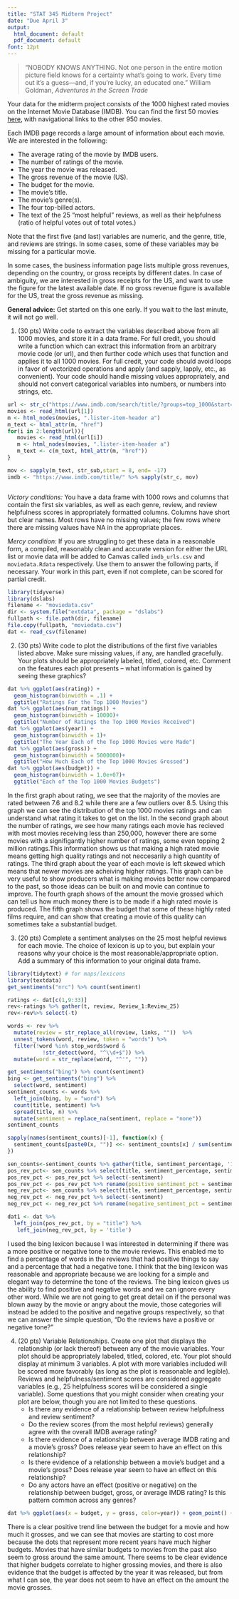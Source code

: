---
title: "STAT 345 Midterm Project"
date: "Due April 3"
output:
  html_document: default
  pdf_document: default
font: 12pt
---

> "NOBODY KNOWS ANYTHING. Not one person in the entire motion picture field knows for a certainty what’s going to work. Every time out it’s a guess—and, if you’re lucky, an educated one." William Goldman, _Adventures in the Screen Trade_

Your data for the midterm project consists of the 1000 highest rated movies on the Internet Movie Database (IMDB). You can find the first 50 movies [here](https://www.imdb.com/search/title/?groups=top_1000&start=1), with navigational links to the other 950 movies.

Each IMDB page records a large amount of information about each movie. We are interested in the following:

   * The average rating of the movie by IMDB users. 
   * The number of ratings of the movie. 
   * The year the movie was released. 
   * The gross revenue of the movie (US).
   * The budget for the movie.
   * The movie's title.
   * The movie’s genre(s). 
   * The four top-billed actors.
   * The text of the 25 "most helpful" reviews, as well as their helpfulness (ratio of helpful votes out of total votes.) 
    
Note that the first five (and last) variables are numeric, and the genre, title, and reviews are strings. In some cases, some of these variables may be missing for a particular movie.

In some cases, the business information page lists multiple gross revenues, depending on the country, or gross receipts by different dates. In case of ambiguity, we are interested in gross receipts for the US, and want to use the figure for the latest available date. If no gross revenue figure is available for the US, treat the gross revenue as missing.

**General advice:** Get started on this one early. If you wait to the last minute, it will not go well.

1. (30 pts) Write code to extract the variables described above from all 1000 movies, and store it in a data frame. For full credit, you should write a function which can extract this information from an arbitrary movie code (or url), and then further code which uses that function and applies it to all 1000 movies. For full credit, your code should avoid loops in favor of vectorized operations and apply (and sapply, lapply, etc., as convenient). Your code should handle missing values appropriately, and should not convert categorical variables into numbers, or numbers into strings, etc. 

```{r}
url <- str_c("https://www.imdb.com/search/title/?groups=top_1000&start=",c(seq(from=1,to=951,by=50)))
movies <- read_html(url[1])
m <- html_nodes(movies, ".lister-item-header a")
m_text <- html_attr(m, "href")
for(i in 2:length(url)){
   movies <- read_html(url[i])
   m <- html_nodes(movies, ".lister-item-header a")
   m_text <- c(m_text, html_attr(m, "href"))
}
```

```{r}
mov <- sapply(m_text, str_sub,start = 8, end= -17)
imdb <- "https://www.imdb.com/title/" %>% sapply(str_c, mov)
```

```{r}

```


_Victory conditions:_ You have a data frame with 1000 rows and columns that contain the first six variables, as well as each genre, review, and review helpfulness scores in appropriately formatted columns. Columns have short but clear names. Most rows have no missing values; the few rows where there are missing values have NA in the appropriate places. 

_Mercy condition:_ If you are struggling to get these data in a reasonable form, a compiled, reasonably clean and accurate version for either the URL list or movie data will be added to Canvas called `imdb_urls.csv` and `moviedata.Rdata` respectively.  Use them to answer the following parts, if necessary. Your work in this part, even if not complete, can be scored for partial credit.

```{r}
library(tidyverse)
library(dslabs)
filename <- "moviedata.csv"
dir <- system.file("extdata", package = "dslabs") 
fullpath <- file.path(dir, filename)
file.copy(fullpath, "moviedata.csv")
dat <- read_csv(filename)
```

2. (30 pts) Write code to plot the distributions of the first five variables listed above. Make sure missing values, if any, are handled gracefully. Your plots should be appropriately labeled, titled, colored, etc. Comment on the features each plot presents -- what information is gained by seeing these graphics?
```{r}
dat %>% ggplot(aes(rating)) + 
  geom_histogram(binwidth = .1) +
  ggtitle("Ratings For the Top 1000 Movies")
dat %>% ggplot(aes(num_ratings)) + 
  geom_histogram(binwidth = 10000)+
  ggtitle("Number of Ratings the Top 1000 Movies Received")
dat %>% ggplot(aes(year)) + 
  geom_histogram(binwidth = 1)+
  ggtitle("The Year Each of the Top 1000 Movies were Made")
dat %>% ggplot(aes(gross)) + 
  geom_histogram(binwidth = 5000000)+
  ggtitle("How Much Each of the Top 1000 Movies Grossed")
dat %>% ggplot(aes(budget)) + 
  geom_histogram(binwidth = 1.0e+07)+
  ggtitle("Each of the Top 1000 Movies Budgets")
```
In the first graph about rating, we see that the majority of the movies are rated between 7.6 and 8.2 while there are a few outliers over 8.5. Using this graph we can see the distribution of the top 1000 movies ratings and can understand what rating it takes to get on the list. In the second graph about the number of ratings, we see how many ratings each movie has recieved with most movies receiving less than 250,000, however there are some movies with a signifigantly higher number of ratings, some even topping 2 million ratings.This information shows us that making a high rated movie means getting high quality ratings and not neccesarily a high quantity of ratings. The third graph about the year of each movie is left skewed which means that newer movies are acheiving higher ratings. This graph can be very useful to show producers what is making movies better now compared to the past, so those ideas can be built on and movie can continue to improve. The fourth graph shows of the amount the movie grossed which can tell us how much money there is to be made if a high rated movie is produced. The fifth graph shows the budget that some of these highly rated films require, and can show that creating a movie of this quality can sometimes take a substantial budget.

3. (20 pts) Complete a sentiment analyses on the 25 most helpful reviews for each movie. The choice of lexicon is up to you, but explain your reasons why your choice is the most reasonable/appropriate option. Add a summary of this information to your original data frame.

```{r}
library(tidytext) # for maps/lexicons
library(textdata)
get_sentiments("nrc") %>% count(sentiment)
```

```{r}
ratings <- dat[c(1,9:33)]
rev<-ratings %>% gather(t, review, Review_1:Review_25)
rev<-rev%>% select(-t)
```

```{r}
words <- rev %>% 
  mutate(review = str_replace_all(review, links, ""))  %>%
  unnest_tokens(word, review, token = "words") %>%
  filter(!word %in% stop_words$word &
           !str_detect(word, "^\\d+$")) %>%
  mutate(word = str_replace(word, "^'", ""))
```

```{r}
get_sentiments("bing") %>% count(sentiment)
bing <- get_sentiments("bing") %>%
  select(word, sentiment)
sentiment_counts <- words %>%
  left_join(bing, by = "word") %>%
  count(title, sentiment) %>%
  spread(title, n) %>%
  mutate(sentiment = replace_na(sentiment, replace = "none"))
sentiment_counts
```

```{r}
sapply(names(sentiment_counts)[-1], function(x) {
  sentiment_counts[paste0(x, "")] <<- sentiment_counts[x] / sum(sentiment_counts[x])
})
```

```{r}
sen_counts<-sentiment_counts %>% gather(title, sentiment_percentage, '12 Angry Men':'Zulu')
pos_rev_pct<- sen_counts %>% select(title, sentiment_percentage, sentiment) %>% filter(sentiment == 'positive')
pos_rev_pct <- pos_rev_pct %>% select(-sentiment)
pos_rev_pct <- pos_rev_pct %>% rename(positive_sentiment_pct = sentiment_percentage)
neg_rev_pct<- sen_counts %>% select(title, sentiment_percentage, sentiment) %>% filter(sentiment == 'negative')
neg_rev_pct <- neg_rev_pct %>% select(-sentiment)
neg_rev_pct <- neg_rev_pct %>% rename(negative_sentiment_pct = sentiment_percentage)
```

```{r}
dat1 <- dat %>%
  left_join(pos_rev_pct, by = "title") %>% 
   left_join(neg_rev_pct, by = 'title')
```
I used the bing lexicon because I was interested in determining if there was a more positive or negative tone to the movie reviews. This enabled me to find a percentage of words in the reviews that had positive things to say and a percentage that had a negative tone. I think that the bing lexicon was reasonable and appropriate because we are looking for a simple and elegant way to determine the tone of the reviews. The bing lexicon gives us the ability to find positive and negative words and we can ignore every other word. While we are not going to get great detail on if the personal was blown away by the movie or angry about the movie, those categories will instead be added to the positive and negative groups respectively, so that we can answer the simple question, "Do the reviews have a positive or negative tone?" 

4. (20 pts) Variable Relationships. Create one plot that displays the relationship (or lack thereof) between any of the movie variables. Your plot should be appropriately labeled, titled, colored, etc. Your plot should display at minimum 3 variables. A plot with more variables included will be scored more favorably (as long as the plot is reasonable and legible). Reviews and helpfulness/sentiment scores are considered aggregate variables (e.g., 25 helpfulness scores will be considered a single variable). Some questions that you might consider when creating your plot are below, though you are not limited to these questions. 
   - Is there any evidence of a relationship between review helpfulness and review sentiment? 
   - Do the review scores (from the most helpful reviews) generally agree with the overall IMDB average rating?
   - Is there evidence of a relationship between average IMDB rating and a movie's gross? Does release year seem to have an effect on this relationship?
   - Is there evidence of a relationship between a movie's budget and a movie's gross? Does release year seem to have an effect on this relationship? 
   - Do any actors have an effect (positive or negative) on the relationship between budget, gross, or average IMDB rating? Is this pattern common across any genres?
   
```{r}
dat %>% ggplot(aes(x = budget, y = gross, color=year)) + geom_point() + geom_smooth(level = 0)
```

There is a clear positive trend line between the budget for a movie and how much it grosses, and we can see that movies are starting to cost more because the dots that represent more recent years have much higher budgets. Movies that have similar budgets to movies from the past also seem to gross around the same amount. There seems to be clear evidence that higher budgets correlate to higher grossing movies, and there is also evidence that the budget is affected by the year it was released, but from what I can see, the year does not seem to have an effect on the amount the movie grosses.
  
  
  
  
  
  


